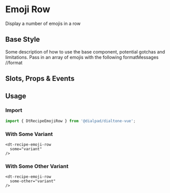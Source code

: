 
# Emoji Row

<Subtitle>
  Display a number of emojis in a row
</Subtitle>

## Base Style

Some description of how to use the base component, potential gotchas and limitations.
Pass in an array of emojis with the following formatMessages
//format

<Canvas>
  <Story id="recipes-conversation-view-emoji-row--default" />
</Canvas>

## Slots, Props & Events

<ArgsTable story={PRIMARY_STORY} />

## Usage

### Import

```jsx
import { DtRecipeEmojiRow } from '@dialpad/dialtone-vue';
```

### With Some Variant

```vue
<dt-recipe-emoji-row
  some="variant"
/>
```

### With Some Other Variant

```vue
<dt-recipe-emoji-row
  some-other="variant"
/>
```
